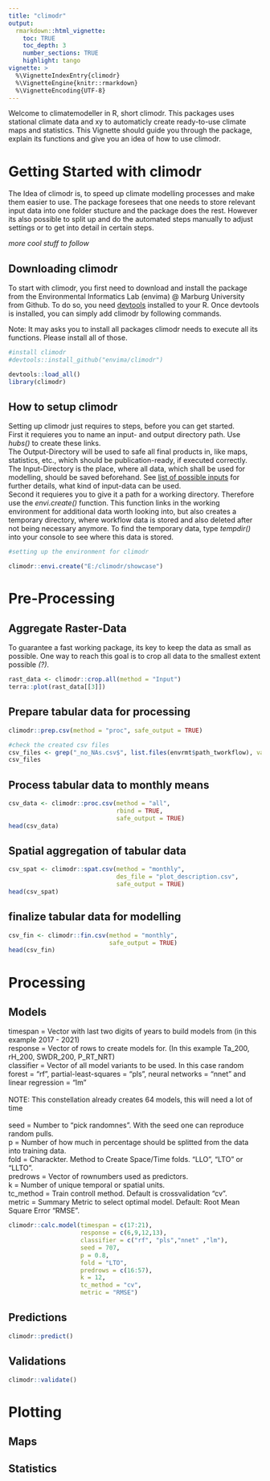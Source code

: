 ```yaml
---
title: "climodr"
output: 
  rmarkdown::html_vignette:
    toc: TRUE
    toc_depth: 3
    number_sections: TRUE
    highlight: tango
vignette: >
  %\VignetteIndexEntry{climodr}
  %\VignetteEngine{knitr::rmarkdown}
  %\VignetteEncoding{UTF-8}
---
```


Welcome to climatemodeller in R, short climodr. 
This packages uses stational climate data and xy to automaticly create ready-to-use climate maps and statistics. This Vignette should guide you through the package, explain its functions and give you an idea of how to use climodr.

# Getting Started with climodr

The Idea of climodr is, to speed up climate modelling processes and make them easier to use. The package foresees that one needs to store relevant input data into one folder stucture and the package does the rest. However its also possible to split up and do the automated steps manually to adjust settings or to get into detail in certain steps. 

*more cool stuff to follow*

## Downloading climodr

To start with climodr, you first need to download and install the package from the Environmental Informatics Lab (envima) @ Marburg University from Github. To do so, you need [devtools](https://www.r-project.org/nosvn/pandoc/devtools.html) installed to your R. Once devtools is installed, you can simply add climodr by following commands.   
  
Note: It may asks you to install all packages climodr needs to execute all its functions. Please install all of those.  

```r
#install climodr
#devtools::install_github("envima/climodr")

devtools::load_all()
library(climodr)
```

## How to setup climodr

Setting up climodr just requires to steps, before you can get started.  
First it requieres you to name an input- and output directory path. Use *hubs()* to create these links.  
The Output-Directory will be used to safe all final products in, like maps, statistics, etc., which should be publication-ready, if executed correctly.  
The Input-Directory is the place, where all data, which shall be used for modelling, should be saved beforehand. See [list of possible inputs](link) for further details, what kind of input-data can be used.  
Second it requieres you to give it a path for a working directory. Therefore use the *envi.create()* function. This function links in the working environment for additional data worth looking into, but also creates a temporary directory, where workflow data is stored and also deleted after not being necessary anymore. To find the temporary data, type *tempdir()* into your console to see where this data is stored. 

```r
#setting up the environment for climodr

climodr::envi.create("E:/climodr/showcase")

```

# Pre-Processing

## Aggregate Raster-Data

To guarantee a fast working package, its key to keep the data as small as possible. One way to reach this goal is to crop all data to the smallest extent possible _(?)_. 
```r
rast_data <- climodr::crop.all(method = "Input")
terra::plot(rast_data[[3]])

```

## Prepare tabular data for processing

```r
climodr::prep.csv(method = "proc", safe_output = TRUE)

#check the created csv files
csv_files <- grep("_no_NAs.csv$", list.files(envrmt$path_tworkflow), value=TRUE)
csv_files
```
## Process tabular data to monthly means
```r
csv_data <- climodr::proc.csv(method = "all",
                              rbind = TRUE,
                              safe_output = TRUE)
head(csv_data)
```

## Spatial aggregation of tabular data
```r
csv_spat <- climodr::spat.csv(method = "monthly",
                              des_file = "plot_description.csv",
                              safe_output = TRUE)
head(csv_spat)
```

## finalize tabular data for modelling

```r
csv_fin <- climodr::fin.csv(method = "monthly",
                            safe_output = TRUE)
head(csv_fin)
```

# Processing

## Models

timespan = Vector with last two digits of years to build models from (in this example 2017 - 2021)\
response = Vector of rows to create models for. (In this example Ta_200, rH_200, SWDR_200, P_RT_NRT)\
classifier = Vector of all model variants to be used. In this case random forest = "rf", partial-least-squares = "pls", neural networks = "nnet" and linear regression = "lm"\
\
NOTE: This constellation already creates 64 models, this will need a lot of time\
\
seed = Number to "pick randomnes". With the seed one can reproduce random pulls.\
p = Number of how much in percentage should be splitted from the data into training data.\
fold = Charackter. Method to Create Space/Time folds. "LLO", "LTO" or "LLTO".\
predrows = Vector of rownumbers used as predictors. \
k = Number of unique temporal or spatial units.\
tc_method = Train controll method. Default is crossvalidation "cv".\
metric = Summary Metric to select optimal model. Default: Root Mean Square Error "RMSE".\
```r
climodr::calc.model(timespan = c(17:21),
                    response = c(6,9,12,13),
                    classifier = c("rf", "pls","nnet" ,"lm"),
                    seed = 707,
                    p = 0.8,
                    fold = "LTO",
                    predrows = c(16:57),
                    k = 12,
                    tc_method = "cv",
                    metric = "RMSE")
```

## Predictions

```r
climodr::predict()
```

## Validations

```r
climodr::validate()
```

# Plotting

## Maps

## Statistics
